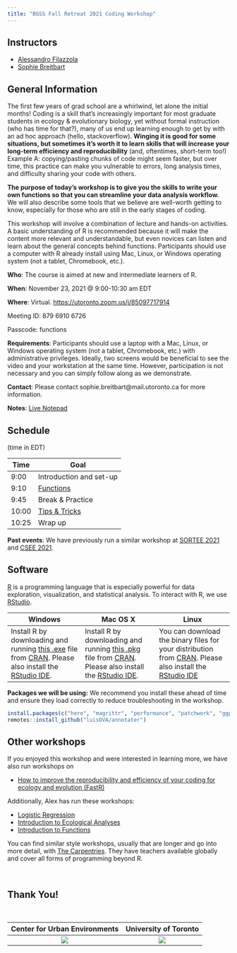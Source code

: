 ```yaml
---
title: "BGSS Fall Retreat 2021 Coding Workshop"
---
```



## Instructors

- [Alessandro Filazzola](http://www.filazzola.info) 
- [Sophie Breitbart](https://sophiebreitbart.wordpress.com/)

## General Information

The first few years of grad school are a whirlwind, let alone the initial months! Coding is a skill that's increasingly important for most graduate students in ecology & evolutionary biology, yet without formal instruction (who has time for that?), many of us end up learning enough to get by with an ad hoc approach (hello, stackoverflow). **Winging it is good for some situations, but sometimes it's worth it to learn skills that will increase your long-term efficiency and reproducibility** (and, oftentimes, short-term too!) Example A: copying/pasting chunks of code might seem faster, but over time, this practice can make you vulnerable to errors, long analysis times, and difficulty sharing your code with others.

**The purpose of today's workshop is to give you the skills to write your own functions so that you can streamline your data analysis workflow.** We will also describe some tools that we believe are well-worth getting to know, especially for those who are still in the early stages of coding.

This workshop will involve a combination of lecture and hands-on activities. A basic understanding of R is recommended because it will make the content more relevant and understandable, but even novices can listen and learn about the general concepts behind functions. Participants should use a computer with R already install using Mac, Linux, or Windows operating system (not a tablet, Chromebook, etc.). 

**Who**: The course is aimed at new and intermediate learners of R.

**When**: November 23, 2021 @ 9:00-10:30 am EDT

**Where**: Virtual. [https://utoronto.zoom.us/j/85097717914](https://utoronto.zoom.us/j/87969106726)

Meeting ID: 879 6910 6726

Passcode: functions

**Requirements**: Participants should use a laptop with a Mac, Linux, or Windows operating system (not a tablet, Chromebook, etc.) with administrative privileges. Ideally, two screens would be beneficial to see the video and your workstation at the same time. However, participation is not necessary and you can simply follow along as we demonstrate. 

**Contact**: Please contact sophie.breitbart@mail.utoronto.ca for more information.

**Notes**: [Live Notepad](https://etherpad.wikimedia.org/p/SORTEE-FastR)


## Schedule 
(time in EDT)


Time   | Goal
-----|----------
9:00 | Introduction and set-up
9:10 | [Functions](Functions/Functions.html)
9:45 | Break & Practice
10:00 | [Tips & Tricks](Tips_Tricks/Tips_Tricks.html)
10:25 | Wrap up

**Past events**: We have previously run a similar workshop at [SORTEE 2021](https://www.sortee.org/events/) and [CSEE 2021](https://csee-scee2021.ca/). 

## Software

[R](http://www.r-project.org/) is a programming language that is especially powerful for data exploration, visualization, and statistical analysis. To interact with R, we use [RStudio](http://www.rstudio.com/).


Windows        |   Mac OS  X   |      Linux
---------------|---------------|---------------
Install R by downloading and running [this .exe](http://cran.r-project.org/bin/windows/base/release.htm) file from [CRAN](http://cran.r-project.org/index.html). Please also install the [RStudio IDE](http://www.rstudio.com/ide/download/desktop).| Install R by downloading and running [this .pkg](http://cran.r-project.org/bin/macosx/R-latest.pkg) file from [CRAN](http://cran.r-project.org/index.html). Please also install the [RStudio IDE](http://www.rstudio.com/ide/download/desktop).|You can download the binary files for your distribution from [CRAN](http://cran.r-project.org/index.html). Please also install the [RStudio IDE](http://www.rstudio.com/ide/download/desktop)

**Packages we will be using:** We recommend you install these ahead of time and ensure they load correctly to reduce troubleshooting in the workshop. 
```r
install.packages(c("here", "magrittr", "performance", "patchwork", "ggplot2", "dplyr", "tidyr", "remotes"), dependencies = TRUE)
remotes::install_github("luisDVA/annotater")

```


## Other workshops

If you enjoyed this workshop and were interested in learning more, we have also run workshops on

  * [How to improve the reproducibility and efficiency of your coding for ecology and evolution (FastR)](https://github.com/afilazzola/FastR)

Additionally, Alex has run these workshops:

  * [Logistic Regression](https://github.com/afilazzola/CUELogisticRegression)
  * [Introduction to Ecological Analyses](https://afilazzola.github.io/UoA.CommunityAnalyses.2018/)
  * [Introduction to Functions](https://afilazzola.github.io/Intro2Functions/)

You can find similar style workshops, usually that are longer and go into more detail, with [The Carpentries](https://carpentries.org/workshops-curricula/). They have teachers available globally and cover all forms of programming beyond R. 

<br>

## Thank You!

<br>

 Center for Urban Environments         |  University of Toronto
:-------------------------------------:|:-------------------------:
![](images/CUElogo.png)                |  ![](images/UoT.png)
 
